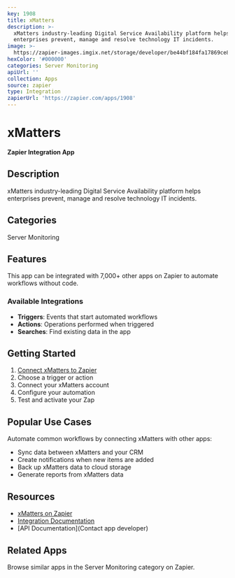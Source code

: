 ```yaml
---
key: 1908
title: xMatters
description: >-
  xMatters industry-leading Digital Service Availability platform helps
  enterprises prevent, manage and resolve technology IT incidents.
image: >-
  https://zapier-images.imgix.net/storage/developer/be44bf184fa17869ce8b6d8ae77e78a5.png?auto=format%2Ccompress&ixlib=python-3.0.0&q=50
hexColor: '#000000'
categories: Server Monitoring
apiUrl: ''
collection: Apps
source: zapier
type: Integration
zapierUrl: 'https://zapier.com/apps/1908'
---
```

# xMatters

**Zapier Integration App**

## Description

xMatters industry-leading Digital Service Availability platform helps enterprises prevent, manage and resolve technology IT incidents.

## Categories

Server Monitoring

## Features

This app can be integrated with 7,000+ other apps on Zapier to automate workflows without code.

### Available Integrations

- **Triggers**: Events that start automated workflows
- **Actions**: Operations performed when triggered
- **Searches**: Find existing data in the app

## Getting Started

1. [Connect xMatters to Zapier](https://zapier.com/apps/1908)
2. Choose a trigger or action
3. Connect your xMatters account
4. Configure your automation
5. Test and activate your Zap

## Popular Use Cases

Automate common workflows by connecting xMatters with other apps:

- Sync data between xMatters and your CRM
- Create notifications when new items are added
- Back up xMatters data to cloud storage
- Generate reports from xMatters data

## Resources

- [xMatters on Zapier](https://zapier.com/apps/1908)
- [Integration Documentation](https://zapier.com/apps/1908/integrations)
- [API Documentation](Contact app developer)

## Related Apps

Browse similar apps in the Server Monitoring category on Zapier.
